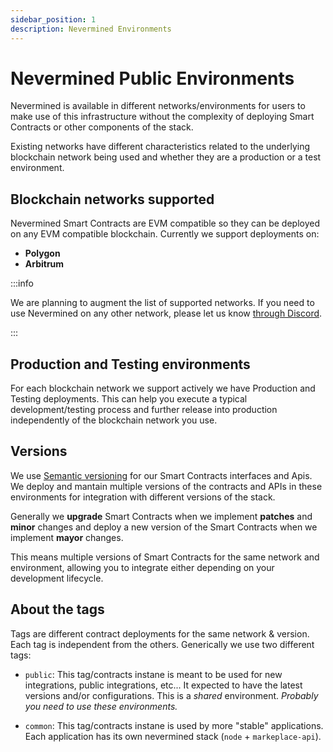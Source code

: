 ```yaml
---
sidebar_position: 1
description: Nevermined Environments
---
```


# Nevermined Public Environments

Nevermined is available in different networks/environments for users to make use of this
infrastructure without the complexity of deploying Smart Contracts or other components of the stack.

Existing networks have different characteristics related to the underlying blockchain network being
used and whether they are a production or a test environment.

## Blockchain networks supported

Nevermined Smart Contracts are EVM compatible so they can be deployed on any EVM compatible
blockchain. Currently we support deployments on:

- **Polygon**
- **Arbitrum**

:::info

We are planning to augment the list of supported networks. If you need to use Nevermined on any
other network, please let us know [through Discord](https://discord.gg/GZju2qScKq).

:::

## Production and Testing environments

For each blockchain network we support actively we have Production and Testing deployments. This can
help you execute a typical development/testing process and further release into production
independently of the blockchain network you use.

## Versions

We use [Semantic versioning](https://semver.org/) for our Smart Contracts interfaces and Apis. We
deploy and mantain multiple versions of the contracts and APIs in these environments for integration
with different versions of the stack.

Generally we **upgrade** Smart Contracts when we implement **patches** and **minor** changes and
deploy a new version of the Smart Contracts when we implement **mayor** changes.

This means multiple versions of Smart Contracts for the same network and environment, allowing you
to integrate either depending on your development lifecycle.

## About the tags

Tags are different contract deployments for the same network & version. Each tag is independent from
the others. Generically we use two different tags:

- `public`: This tag/contracts instane is meant to be used for new integrations, public
  integrations, etc... It expected to have the latest versions and/or configurations. This is a
  _shared_ environment. _Probably you need to use these environments._

- `common`: This tag/contracts instane is used by more "stable" applications. Each application has
  its own nevermined stack (`node` + `markeplace-api`).


<DocCardList />
